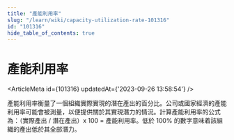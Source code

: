 ```yaml
---
title: "產能利用率"
slug: "/learn/wiki/capacity-utilization-rate-101316"
id: "101316"
hide_table_of_contents: true
---
```



# 產能利用率

<ArticleMeta id={101316} updatedAt={'2023-09-26 13:58:54'} />
<div className='border-solid border-b border-t-0 my-4 border-[var(--ifm-color-gray-300)]' />

產能利用率衡量了一個組織實際實現的潛在產出的百分比。公司或國家經濟的產能利用率可能會被測量，以便提供關於其實現潛力的情況。計算產能利用率的公式為：（實際產出 / 潛在產出）x 100 = 產能利用率。低於 100% 的數字意味着該組織的產出低於其全部潛力。
